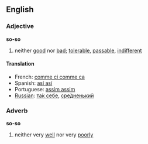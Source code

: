 ==English==
===Adjective===
'''so-so'''
# neither [[good]] nor [[bad]]; [[tolerable]], [[passable]], [[indifferent]]
====Translation====
* French: [[comme ci comme ca]]
* Spanish: [[así así]]
* Portuguese: [[assim assim]]
* [[Russian]]: [[так себе|та́к себе]], [[средненький|сре́дненький]]
===Adverb===
'''so-so'''
# neither very [[well]] nor very [[poorly]]